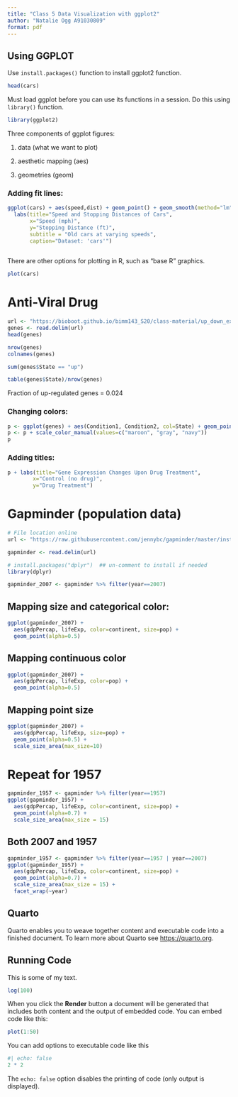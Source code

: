 ```yaml
---
title: "Class 5 Data Visualization with ggplot2"
author: "Natalie Ogg A91030809"
format: pdf
---
```


## Using GGPLOT

Use `install.packages()` function to install ggplot2 function. 

```r
head(cars)
```


Must load ggplot before you can use its functions in a session. Do this using `library()` function. 

```r
library(ggplot2)
```


Three components of ggplot figures:

1. data (what we want to plot)

2. aesthetic mapping (aes)

3. geometries (geom)

### Adding fit lines:

```r
ggplot(cars) + aes(speed,dist) + geom_point() + geom_smooth(method="lm", se=FALSE) + theme_bw() + 
  labs(title="Speed and Stopping Distances of Cars",
       x="Speed (mph)", 
       y="Stopping Distance (ft)",
       subtitle = "Old cars at varying speeds",
       caption="Dataset: 'cars'") 
 
```

There are other options for plotting in R, such as "base R" graphics. 

```r
plot(cars)
```

# Anti-Viral Drug
```r
url <- "https://bioboot.github.io/bimm143_S20/class-material/up_down_expression.txt"
genes <- read.delim(url)
head(genes)
```
```r
nrow(genes)
colnames(genes)
```

```r
sum(genes$State == "up")
```
```r
table(genes$State)/nrow(genes)
```

Fraction of up-regulated genes = 0.024

### Changing colors:

```r
p <- ggplot(genes) + aes(Condition1, Condition2, col=State) + geom_point()
p <- p + scale_color_manual(values=c("maroon", "gray", "navy"))
p
```
### Adding titles:
```r
p + labs(title="Gene Expression Changes Upon Drug Treatment",
        x="Control (no drug)", 
        y="Drug Treatment")
```

# Gapminder (population data)
```r
# File location online
url <- "https://raw.githubusercontent.com/jennybc/gapminder/master/inst/extdata/gapminder.tsv"

gapminder <- read.delim(url)
```



```r
# install.packages("dplyr")  ## un-comment to install if needed
library(dplyr)

gapminder_2007 <- gapminder %>% filter(year==2007)
```
## Mapping size and categorical color:
```r
ggplot(gapminder_2007) + 
  aes(gdpPercap, lifeExp, color=continent, size=pop) + 
  geom_point(alpha=0.5)
```

## Mapping continuous color


```r
ggplot(gapminder_2007) + 
  aes(gdpPercap, lifeExp, color=pop) + 
  geom_point(alpha=0.5)
```

## Mapping point size

```r
ggplot(gapminder_2007) + 
  aes(gdpPercap, lifeExp, size=pop) + 
  geom_point(alpha=0.5) + 
  scale_size_area(max_size=10)
```

# Repeat for 1957

```r
gapminder_1957 <- gapminder %>% filter(year==1957)
ggplot(gapminder_1957) + 
  aes(gdpPercap, lifeExp, color=continent, size=pop) + 
  geom_point(alpha=0.7) + 
  scale_size_area(max_size = 15)
```

## Both 2007 and 1957

```r
gapminder_1957 <- gapminder %>% filter(year==1957 | year==2007)
ggplot(gapminder_1957) + 
  aes(gdpPercap, lifeExp, color=continent, size=pop) + 
  geom_point(alpha=0.7) + 
  scale_size_area(max_size = 15) + 
  facet_wrap(~year)
```




## Quarto

Quarto enables you to weave together content and executable code into a finished document. To learn more about Quarto see <https://quarto.org>.

## Running Code

This is some of my text.

```r
log(100)
```


When you click the **Render** button a document will be generated that includes both content and the output of embedded code. You can embed code like this:

```r
plot(1:50)
```

You can add options to executable code like this 

```r
#| echo: false
2 * 2
```

The `echo: false` option disables the printing of code (only output is displayed).




